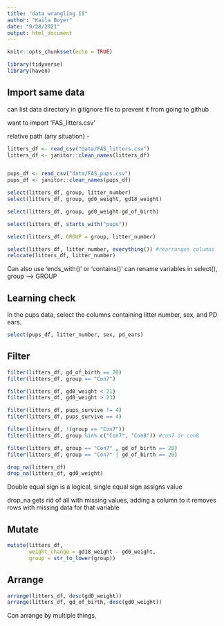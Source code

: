 ```yaml
---
title: "data wrangling II"
author: "Kaila Boyer"
date: "9/28/2021"
output: html_document
---
```


```r
knitr::opts_chunk$set(echo = TRUE)
```

```r
library(tidyverse)
library(haven)
```


## Import same data 
can list data directory in gitignore file to prevent it from going to github 

want to import 'FAS_litters.csv'

relative path (any situation) - 
```r
litters_df <- read_csv("data/FAS_litters.csv")
litters_df <- janitor::clean_names(litters_df)


pups_df <- read_csv("data/FAS_pups.csv")
pups_df <- janitor::clean_names(pups_df)

```

```r
select(litters_df, group, litter_number)
select(litters_df, group, gd0_weight, gd18_weight)

select(litters_df, group, gd0_weight:gd_of_birth)

select(litters_df, starts_with("pups"))

select(litters_df, GROUP = group, litter_number)

select(litters_df, litter_number, everything()) #rearranges columns 
relocate(litters_df, litter_number)
```

Can also use 'ends_with()' or 'contains()'
can rename variables in select(), group --> GROUP 

## Learning check 

In the pups data, select the columns containing litter number, sex, and PD ears.
```r
select(pups_df, litter_number, sex, pd_ears)
```

## Filter 

```r
filter(litters_df, gd_of_birth == 20)
filter(litters_df, group == "Con7")

filter(litters_df, gd0_weight < 21)
filter(litters_df, gd0_weight > 23)

filter(litters_df, pups_survive != 4)
filter(litters_df, pups_survive == 4)

filter(litters_df, !(group == "Con7"))
filter(litters_df, group %in% c("Con7", "Con8")) #con7 or con8

filter(litters_df, group == "Con7" , gd_of_birth == 20)
filter(litters_df, group == "Con7" | gd_of_birth == 20)

drop_na(litters_df)
drop_na(litters_df, gd0_weight)
```
Double equal sign is a logical, single equal sign assigns value 

drop_na gets rid of all with missing values, adding a column to it removes rows with missing data for that variable 


## Mutate 

```r
mutate(litters_df, 
       weight_change = gd18_weight - gd0_weight, 
       group = str_to_lower(group))
```


## Arrange 

```r
arrange(litters_df, desc(gd0_weight))
arrange(litters_df, gd_of_birth, desc(gd0_weight))
```
Can arrange by multiple things, 
